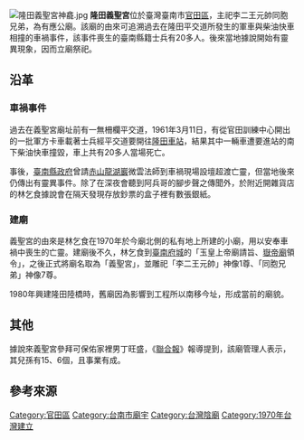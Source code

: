 {{coord|23.196336|120.319024|display=title}}
{{東亞廟宇
| name = 隆田義聖宮
| img = File:隆田義聖宮.jpg
| img_capt = 
| image_width = 250px
| location = {{ROC-TW}}[[臺南市|臺南市]][[官田區|官田區]]隆田-{里}-四維街5號{{r|祀神故事}}
| god = 李二王元帥同胞兄弟
| type = 
| struct = 
| open_year = 1970年{{r|祀神故事}}{{r|鄉志}}
| cere_date = 農曆九月十五{{r|祀神故事}}{{r|鄉志}}
}}
[[File:隆田義聖宮神龕.jpg|thumb]]
'''隆田義聖宮'''位於臺灣臺南市[[官田區|官田區]]，主祀李二王元帥同胞兄弟，為有應公廟{{r|祀神故事}}。該廟的由來可追溯過去在隆田平交道所發生的軍車與柴油快車相撞的車禍事件，該事件喪生的臺南縣籍士兵有20多人{{r|祀神故事}}{{r|鄉志}}。後來當地據說開始有靈異現象，因而立廟祭祀{{r|祀神故事}}。

== 沿革 ==
=== 車禍事件 ===
{{main|1961年隆田平交道軍車車禍事故}}
過去在義聖宮廟址前有一無柵欄平交道，1961年3月11日，有從官田訓練中心開出的一批軍方卡車載著士兵經平交道要開往[[隆田車站|隆田車站]]，結果其中一輛車遭要進站的南下柴油快車撞毀，車上共有20多人當場死亡{{r|祀神故事}}{{r|蔡}}{{r|鄉志}}。

事後，[[臺南縣政府|臺南縣政府]]曾請[[赤山龍湖巖|赤山龍湖巖]]微雲法師到車禍現場設壇超渡亡靈，但當地後來仍傳出有靈異事件{{r|祀神故事}}。除了在深夜會聽到阿兵哥的腳步聲之傳聞外，於附近開雜貨店的林乞食據說會在隔天發現存放鈔票的盒子裡有數張銀紙{{r|祀神故事}}。

=== 建廟 ===
義聖宮的由來是林乞食在1970年於今廟北側的私有地上所建的小廟，用以安奉車禍中喪生的亡靈{{r|祀神故事}}。建廟後不久，林乞食到[[臺灣府城|臺南府城]]的「玉皇上帝廟請旨、[[臺南東嶽殿|嶽帝廟]]領令」，之後正式將廟名取為「義聖宮」，並雕祀「李二王元帥」神像1尊、「同胞兄弟」神像7尊{{r|祀神故事}}。

1980年興建隆田陸橋時，舊廟因為影響到工程所以南移今址，形成當前的廟貌{{r|祀神故事}}。

== 其他 == 
據說來義聖宮參拜可保佑家裡男丁旺盛，《[[聯合報|聯合報]]》報導提到，該廟管理人表示，其兒孫有15、6個，且事業有成{{r|蔡}}。

== 參考來源 ==
{{reflist|refs=
<ref name="祀神故事">{{cite book|author=黄文博 |title=《南瀛祀神故事誌》|publisher=臺南縣政府 |isbn=978-986-01-7700-8 |date=2009-03 |pages=頁143─148 }}</ref>
<ref name="鄉志">{{cite book|author=井迎瑞 總編纂；姜玫如 等撰稿 |title=《官田鄉志》|publisher=官田鄉公所 |isbn=957-01-0561-5 |date=2002-02 |pages=頁395─396 }}</ref>
<ref name="蔡">{{cite news|author=蔡宗明 |title=〈阿兵哥廟 賜陽剛之氣〉 |work=《聯合報》 |date=1992-05-20 |page=第17版 }}</ref>
}}

[[Category:官田區|Category:官田區]]
[[Category:台南市廟宇|Category:台南市廟宇]]
[[Category:台灣陰廟|Category:台灣陰廟]]
[[Category:1970年台灣建立|Category:1970年台灣建立]]
